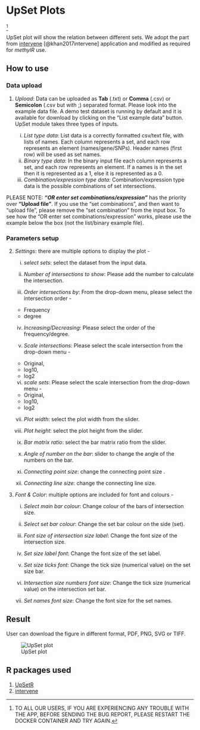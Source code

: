 # UpSet Plots {#sec-upset}
^[TO ALL OUR USERS, IF YOU ARE EXPERIENCING ANY TROUBLE WITH THE APP, BEFORE SENDING THE BUG REPORT, PLEASE RESTART THE DOCKER CONTAINER AND TRY AGAIN.]

UpSet plot will show the relation between different sets. We adopt the part from [intervene](https://github.com/asntech/intervene) [@khan2017intervene] application and modified as required for *methylR* use.

## How to use

### Data upload
1. *Upload*: Data can be uploaded as **Tab** (.txt) or **Comma** (.csv) or **Semicolon** (.csv but with ;) separated format. Please look into the example data file. A demo test dataset is running by default and it is available for download by clicking on the “List example data” button.
    UpSet module takes three types of inputs.

    i. *List type data*:
   List data is a correctly formatted csv/text file, with lists of names. Each column represents a set, and each row represents an element (names/gene/SNPs). Header names (first row) will be used as set names.
    ii. *Binary type data*:
    In the binary input file each column represents a set, and each row represents an element. If a names is in the set then it is represented as a 1, else it is represented as a 0.
    iii. *Combination/expression type data:*
    Combination/expression type data is the possible combinations of set intersections.

::: {.callout-note}
PLEASE NOTE: ***"OR enter set combinations/expression"*** has the priority over **"Upload file"**. If you use the "set combinations", and then want to "upload file", please remove the "set combination" from the input box. To see how the "OR enter set combinations/expression" works, please use the example below the box (not the list/binary example file).
:::

### Parameters setup
2. *Settings*: there are multiple options to display the plot -

    i. *select sets*: select the dataset from the input data.

    ii. *Number of intersections to show*: Please add the number to calculate the intersection.

    iii. *Order intersections by*: From the drop-down menu, please select the intersection order -
    - Frequency
    - degree
    iv. *Increasing/Decreasing*: Please select the order of the frequency/degree.

    v. *Scale intersections*: Please select the scale intersection from the drop-down menu -
    - Original,
    - log10,
    - log2

    vi. *scale sets*: Please select the scale intersection from the drop-down menu -
    - Original,
    - log10,
    - log2

    vii. *Plot width*: select the plot width from the slider.

    viii. *Plot height*: select the plot height from the slider.

    ix. *Bar matrix ratio*: select the bar matrix ratio from the slider.

    x. *Angle of number on the bar*: slider to change the angle of the numbers on the bar.

    xi. *Connecting point size*: change the connecting point size .

    xii. *Connecting line size*: change the connecting line size.

3. *Font & Color*: multiple options are included for font and colours -

    i. *Select main bar colour*: Change colour of the bars of intersection size.

    ii. *Select set bar colour*: Change the set bar colour on the side (set).

    iii. *Font size of intersection size label*: Change the font size of the intersection size.

    iv. *Set size label font*: Change the font size of the set label.

    v. *Set size ticks font*: Change the tick size (numerical value) on the set size bar.

    vi. *Intersection size numbers font size*: Change the tick size (numerical value) on the intersection set bar.

    vii. *Set names font size*: Change the font size for the set names.


## Result

User can download the figure in different format, PDF, PNG, SVG or TIFF.

![UpSet plot](images/upset.png)

## R packages used
1. [UpSetR](http://gehlenborglab.org/research/projects/upsetr/)
2. [intervene](https://github.com/asntech/intervene)
